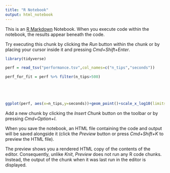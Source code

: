 ```yaml
---
title: "R Notebook"
output: html_notebook
---
```


This is an [R Markdown](http://rmarkdown.rstudio.com) Notebook. When you execute code within the notebook, the results appear beneath the code. 

Try executing this chunk by clicking the *Run* button within the chunk or by placing your cursor inside it and pressing *Cmd+Shift+Enter*. 

```r
library(tidyverse)

perf = read_tsv("performance.tsv",col_names=c("n_tips","seconds"))

perf_for_fit = perf %>% filter(n_tips>500)





ggplot(perf, aes(x=n_tips,y=seconds))+geom_point()+scale_x_log10(limits=c(10,4e6)) + scale_y_log10() +geom_smooth(data=perf_for_fit,method="glm",fullrange=TRUE)


```

Add a new chunk by clicking the *Insert Chunk* button on the toolbar or by pressing *Cmd+Option+I*.

When you save the notebook, an HTML file containing the code and output will be saved alongside it (click the *Preview* button or press *Cmd+Shift+K* to preview the HTML file). 

The preview shows you a rendered HTML copy of the contents of the editor. Consequently, unlike *Knit*, *Preview* does not run any R code chunks. Instead, the output of the chunk when it was last run in the editor is displayed.

